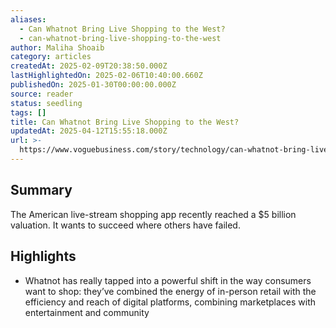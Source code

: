 ```yaml
---
aliases:
  - Can Whatnot Bring Live Shopping to the West?
  - can-whatnot-bring-live-shopping-to-the-west
author: Maliha Shoaib
category: articles
createdAt: 2025-02-09T20:38:50.000Z
lastHighlightedOn: 2025-02-06T10:40:00.660Z
publishedOn: 2025-01-30T00:00:00.000Z
source: reader
status: seedling
tags: []
title: Can Whatnot Bring Live Shopping to the West?
updatedAt: 2025-04-12T15:55:18.000Z
url: >-
  https://www.voguebusiness.com/story/technology/can-whatnot-bring-live-shopping-to-the-west
---
```

## Summary

The American live-stream shopping app recently reached a $5 billion valuation. It wants to succeed where others have failed.

## Highlights

- Whatnot has really tapped into a powerful shift in the way consumers want to shop: they’ve combined the energy of in-person retail with the efficiency and reach of digital platforms, combining marketplaces with entertainment and community
